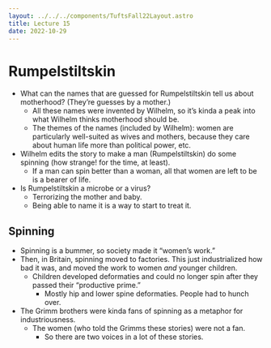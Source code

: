 ```yaml
---
layout: ../../../components/TuftsFall22Layout.astro
title: Lecture 15
date: 2022-10-29
---
```


# Rumpelstiltskin

- What can the names that are guessed for Rumpelstiltskin tell us about motherhood? (They’re guesses by a mother.)
	- All these names were invented by Wilhelm, so it’s kinda a peak into what Wilhelm thinks motherhood should be.
	- The themes of the names (included by Wilhelm): women are particularly well-suited as wives and mothers, because they care about human life more than political power, etc. 
- Wilhelm edits the story to make a man (Rumpelstiltskin) do some spinning (how strange! for the time, at least). 
	- If a man can spin better than a woman, all that women are left to be is a bearer of life.
- Is Rumpelstiltskin a microbe or a virus? 
	- Terrorizing the mother and baby. 
	- Being able to name it is a way to start to treat it. 


## Spinning

- Spinning is a bummer, so society made it “women’s work.”
- Then, in Britain, spinning moved to factories. This just industrialized how bad it was, and moved the work to women _and_ younger children. 
	- Children developed deformaties and could no longer spin after they passed their “productive prime.”
		- Mostly hip and lower spine deformaties. People had to hunch over. 
- The Grimm brothers were kinda fans of spinning as a metaphor for industriousness. 
	- The women (who told the Grimms these stories) were not a fan. 
		- So there are two voices in a lot of these stories. 